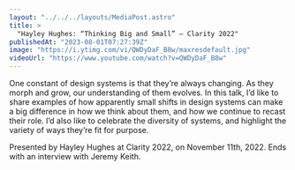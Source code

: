 ```yaml
---
layout: "../../../layouts/MediaPost.astro"
title: >
  "Hayley Hughes: “Thinking Big and Small” — Clarity 2022"
publishedAt: "2023-08-01T07:27:39Z"
image: "https://i.ytimg.com/vi/QWDyDaF_B8w/maxresdefault.jpg"
videoUrl: "https://www.youtube.com/watch?v=QWDyDaF_B8w"
---
```


One constant of design systems is that they’re always changing. As they morph and grow, our understanding of them evolves. In this talk, I’d like to share examples of how apparently small shifts in design systems can make a big difference in how we think about them, and how we continue to recast their role. I’d also like to celebrate the diversity of systems, and highlight the variety of ways they’re fit for purpose.

Presented by Hayley Hughes at Clarity 2022, on November 11th, 2022. Ends with an interview with Jeremy Keith.
